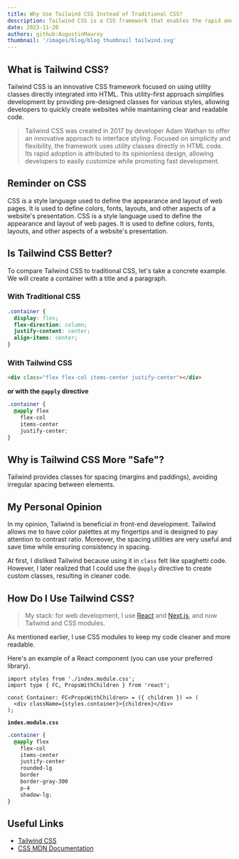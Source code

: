 ```yaml
---
title: Why Use Tailwind CSS Instead of Traditional CSS?
description: Tailwind CSS is a CSS framework that enables the rapid and easy creation of websites. It is highly beneficial for developers who want to build websites without having to write traditional CSS code. But is it worth using?
date: 2023-11-20
authors: github:AugustinMauroy
thumbnail: '/images/blog/blog thumbnail tailwind.svg'
---
```


## What is Tailwind CSS?

Tailwind CSS is an innovative CSS framework focused on using utility classes directly integrated into HTML. This utility-first approach simplifies development by providing pre-designed classes for various styles, allowing developers to quickly create websites while maintaining clear and readable code.

> Tailwind CSS was created in 2017 by developer Adam Wathan to offer an innovative approach to interface styling. Focused on simplicity and flexibility, the framework uses utility classes directly in HTML code. Its rapid adoption is attributed to its opinionless design, allowing developers to easily customize while promoting fast development.

## Reminder on CSS

CSS is a style language used to define the appearance and layout of web pages. It is used to define colors, fonts, layouts, and other aspects of a website's presentation. CSS is a style language used to define the appearance and layout of web pages. It is used to define colors, fonts, layouts, and other aspects of a website's presentation.

## Is Tailwind CSS Better?

To compare Tailwind CSS to traditional CSS, let's take a concrete example. We will create a container with a title and a paragraph.

### With Traditional CSS

```css
.container {
  display: flex;
  flex-direction: column;
  justify-content: center;
  align-items: center;
}
```

### With Tailwind CSS

```html
<div class="flex flex-col items-center justify-center"></div>
```

**or with the `@apply` directive**

```css
.container {
  @apply flex
    flex-col
    items-center
    justify-center;
}
```

## Why is Tailwind CSS More "Safe"?

Tailwind provides classes for spacing (margins and paddings), avoiding irregular spacing between elements.

## My Personal Opinion

In my opinion, Tailwind is beneficial in front-end development. Tailwind allows me to have color palettes at my fingertips and is designed to pay attention to contrast ratio. Moreover, the spacing utilities are very useful and save time while ensuring consistency in spacing.

At first, I disliked Tailwind because using it in `class` felt like spaghetti code. However, I later realized that I could use the `@apply` directive to create custom classes, resulting in cleaner code.

## How Do I Use Tailwind CSS?

> My stack: for web development, I use [React](https://react.dev) and [Next.js](https://nextjs.org/), and now Tailwind and CSS modules.

As mentioned earlier, I use CSS modules to keep my code cleaner and more readable.

Here's an example of a React component (you can use your preferred library).

```tsx
import styles from './index.module.css';
import type { FC, PropsWithChildren } from 'react';

const Container: FC<PropsWithChildren> = ({ children }) => (
  <div className={styles.container}>{children}</div>
);
```

**`index.module.css`**

```css
.container {
  @apply flex
    flex-col
    items-center
    justify-center
    rounded-lg
    border
    border-gray-300
    p-4
    shadow-lg;
}
```

## Useful Links

- [Tailwind CSS](https://tailwindcss.com/)
- [CSS MDN Documentation](https://developer.mozilla.org/en/docs/Web/CSS)
